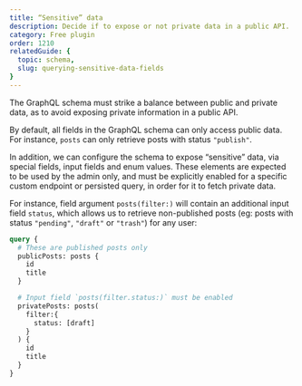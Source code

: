 ```yaml
---
title: “Sensitive” data
description: Decide if to expose or not private data in a public API.
category: Free plugin
order: 1210
relatedGuide: {
  topic: schema,
  slug: querying-sensitive-data-fields
}
---
```


The GraphQL schema must strike a balance between public and private data, as to avoid exposing private information in a public API.

By default, all fields in the GraphQL schema can only access public data. For instance, `posts` can only retrieve posts with status `"publish"`.

In addition, we can configure the schema to expose “sensitive” data, via special fields, input fields and enum values. These elements are expected to be used by the admin only, and must be explicitly enabled for a specific custom endpoint or persisted query, in order for it to fetch private data.

For instance, field argument `posts(filter:)` will contain an additional input field `status`, which allows us to retrieve non-published posts (eg: posts with status `"pending"`, `"draft"` or `"trash"`) for any user:

```graphql
query {
  # These are published posts only
  publicPosts: posts {
    id
    title
  }

  # Input field `posts(filter.status:)` must be enabled
  privatePosts: posts(
    filter:{
      status: [draft]
    }
  ) {
    id
    title
  }
}
```
